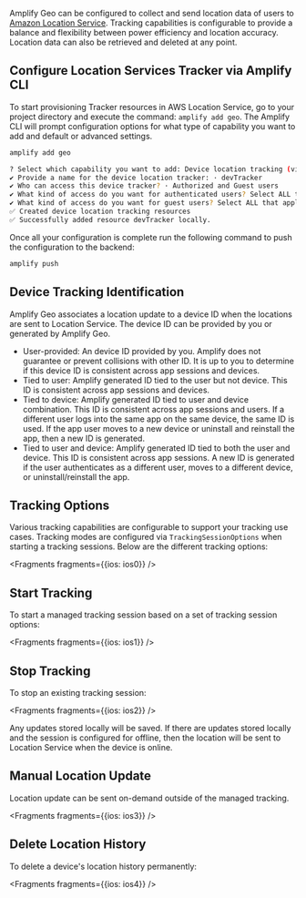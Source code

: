 Amplify Geo can be configured to collect and send location data of users to [Amazon Location Service](https://aws.amazon.com/location/).  Tracking capabilities is configurable to provide a balance and flexibility between power efficiency and location accuracy. Location data can also be retrieved and deleted at any point.  

## Configure Location Services Tracker via Amplify CLI

To start provisioning Tracker resources in AWS Location Service,  go to your project directory and execute the command: `amplify add geo`.
The Amplify CLI will prompt configuration options for what type of capability you want to add and default or advanced settings.
```sh
amplify add geo

? Select which capability you want to add: Device location tracking (view device locations and history)
✔ Provide a name for the device location tracker: · devTracker
✔ Who can access this device tracker? · Authorized and Guest users
✔ What kind of access do you want for authenticated users? Select ALL that apply: · Update device position, Read latest device position, Read device position history, List device positions, Delete device position history
✔ What kind of access do you want for guest users? Select ALL that apply: · Update device position, Read latest device position, Read device position history, List device positions, Delete device position history
✅ Created device location tracking resources
✅ Successfully added resource devTracker locally.

```


Once all your configuration is complete run the following command to push the configuration to the backend:
```sh
amplify push
```

## Device Tracking Identification
Amplify Geo associates a location update to a device ID when the locations are sent to Location Service.  The device ID can be provided by you or generated by Amplify Geo.

* User-provided: An device ID provided by you.  Amplify does not guarantee or prevent collisions with other ID. It is up to you to determine if this device ID is consistent across app sessions and devices.
* Tied to user: Amplify generated ID tied to the user but not device.  This ID is consistent across app sessions and devices.
* Tied to device: Amplify generated ID tied to user and device combination.  This ID is consistent across app sessions and users. If a different user logs into the same app on the same device, the same ID is used.  If the app user moves to a new device or uninstall and reinstall the app, then a new ID is generated.
* Tied to user and device: Amplify generated ID tied to both the user and device. This ID is consistent across app sessions.  A new ID is generated if the user authenticates as a different user, moves to a different device, or uninstall/reinstall the app. 

## Tracking Options
Various tracking capabilities are configurable to support your tracking use cases.  Tracking modes are configured via `TrackingSessionOptions` when starting a tracking sessions.  Below are the different tracking options:


<Fragments fragments={{ios: ios0}} />

## Start Tracking
To start a managed tracking session based on a set of tracking session options:


<Fragments fragments={{ios: ios1}} />

## Stop Tracking
To stop an existing tracking session:


<Fragments fragments={{ios: ios2}} />

Any updates stored locally will be saved.  If there are updates stored locally and the session is configured for offline, then the location will be sent to Location Service when the device is online.

## Manual Location Update
Location update can be sent on-demand outside of the managed tracking.


<Fragments fragments={{ios: ios3}} />

## Delete Location History
To delete a device's location history permanently:


<Fragments fragments={{ios: ios4}} />